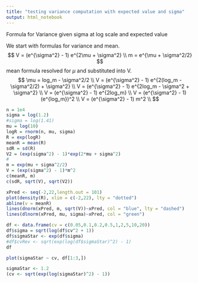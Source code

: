 ```yaml
---
title: "testing variance computation with expected value and sigma"
output: html_notebook
---
```


Formula for Variance given sigma at log scale and expected value

We start with formulas for variance and mean.
$$
V =  (e^{\sigma^2} - 1) e^{2\mu + \sigma^2} \\
m = e^{\mu + \sigma^2/2}
$$
mean formula resolved for $\mu$ and substituted into V.
$$
\mu = log_m - \sigma^2/2 \\
V =  (e^{\sigma^2} - 1) e^{2(log_m - \sigma^2/2) + \sigma^2} \\
V =  (e^{\sigma^2} - 1) e^{2log_m - \sigma^2 + \sigma^2} \\
V =  (e^{\sigma^2} - 1) e^{2log_m} \\
V =  (e^{\sigma^2} - 1) (e^{log_m})^2 \\
V =  (e^{\sigma^2} - 1) m^2 \\
$$


```r
n = 1e4
sigma = log(1.2)
#sigma = log(1.41)
mu = log(10)
logR = rnorm(n, mu, sigma)
R = exp(logR)
meanR = mean(R)
sdR = sd(R)
V2 = (exp(sigma^2) - 1)*exp(2*mu + sigma^2)
#
m = exp(mu + sigma^2/2)
V = (exp(sigma^2) - 1)*m^2
c(meanR, m)
c(sdR, sqrt(V), sqrt(V2))
```
```r
xPred <- seq(-2,22,length.out = 101) 
plot(density(R), xlim = c(-2,22), lty = "dotted")
abline(v = meanR)
lines(dnorm(xPred, m, sqrt(V))~xPred, col = "blue", lty = "dashed")
lines(dlnorm(xPred, mu, sigma)~xPred, col = "green")
```
```r
df <- data.frame(cv = c(0.05,0.1,0.2,0.5,1,2,5,10,20))
df$sigma = sqrt(log(df$cv^2 + 1))
df$sigmaStar <- exp(df$sigma)
#df$cvRev <- sqrt(exp(log(df$sigmaStar)^2) - 1)
df
```
```r
plot(sigmaStar ~ cv, df[1:3,])
```

```r
sigmaStar <- 1.2
(cv <- sqrt(exp(log(sigmaStar)^2) - 1))
```

